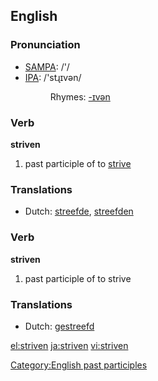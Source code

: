 ==English==

===Pronunciation===
*[[w:SAMPA|SAMPA]]: /'/
*[[w:IPA|IPA]]: /'stɻɪvən/
*:Rhymes: [[Rhymes:English:-ɪvən|-ɪvən]]

===Verb===
'''striven'''

# past participle of to [[strive]]

===Translations===
*Dutch: [[streefde]], [[streefden]]

===Verb===
'''striven'''

# past participle of to strive

===Translations===
*Dutch: [[gestreefd]]

[[el:striven]]
[[ja:striven]]
[[vi:striven]]
[[Category:English past participles]]